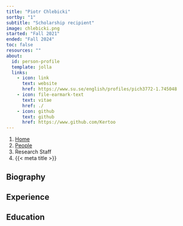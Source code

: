 ```yaml
---
title: "Piotr Chlebicki"
sortby: "1"
subtitle: "Scholarship recipient"
image: chlebicki.png
started: "Fall 2021"
ended: "Fall 2024"
toc: false
resources: ""
about:
  id: person-profile
  template: jolla
  links:
    - icon: link
      text: website
      href: https://www.su.se/english/profiles/pich3772-1.745048
    - icon: file-earmark-text
      text: vitae
      href: ./
    - icon: github
      text: github
      href: https://www.github.com/Kertoo
---
```


```{=html}
<nav aria-label="breadcrumb">
  <ol class="breadcrumb">
    <li class="breadcrumb-item"><a href="../../index.html">Home</a></li>
    <li class="breadcrumb-item"><a href="../../people.html">People</a></li>
    <li class="breadcrumb-item active">Research Staff</li>
    <li class="breadcrumb-item active" aria-current="page">{{< meta title >}}</li>
  </ol>
</nav>
```

:::{#person-profile}
:::

## Biography

## Experience

## Education

